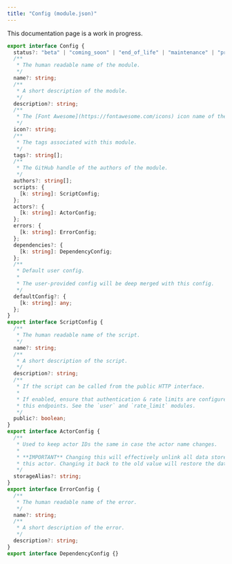 ```yaml
---
title: "Config (module.json)"
---
```


<Note>This documentation page is a work in progress.</Note>

```typescript
export interface Config {
  status?: "beta" | "coming_soon" | "end_of_life" | "maintenance" | "preview" | "stable";
  /**
   * The human readable name of the module.
   */
  name?: string;
  /**
   * A short description of the module.
   */
  description?: string;
  /**
   * The [Font Awesome](https://fontawesome.com/icons) icon name of the module.
   */
  icon?: string;
  /**
   * The tags associated with this module.
   */
  tags?: string[];
  /**
   * The GitHub handle of the authors of the module.
   */
  authors?: string[];
  scripts: {
    [k: string]: ScriptConfig;
  };
  actors?: {
    [k: string]: ActorConfig;
  };
  errors: {
    [k: string]: ErrorConfig;
  };
  dependencies?: {
    [k: string]: DependencyConfig;
  };
  /**
   * Default user config.
   *
   * The user-provided config will be deep merged with this config.
   */
  defaultConfig?: {
    [k: string]: any;
  };
}
export interface ScriptConfig {
  /**
   * The human readable name of the script.
   */
  name?: string;
  /**
   * A short description of the script.
   */
  description?: string;
  /**
   * If the script can be called from the public HTTP interface.
   *
   * If enabled, ensure that authentication & rate limits are configured for
   * this endpoints. See the `user` and `rate_limit` modules.
   */
  public?: boolean;
}
export interface ActorConfig {
  /**
   * Used to keep actor IDs the same in case the actor name changes.
   *
   * **IMPORTANT** Changing this will effectively unlink all data stored in
   * this actor. Changing it back to the old value will restore the data.
   */
  storageAlias?: string;
}
export interface ErrorConfig {
  /**
   * The human readable name of the error.
   */
  name?: string;
  /**
   * A short description of the error.
   */
  description?: string;
}
export interface DependencyConfig {}
```
